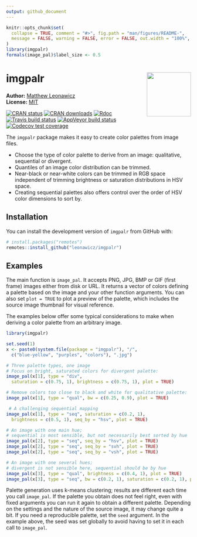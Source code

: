 ```yaml
---
output: github_document
---
```


<!-- README.md is generated from README.Rmd. Please edit that file -->

```r
knitr::opts_chunk$set(
  collapse = TRUE, comment = "#>", fig.path = "man/figures/README-",
  message = FALSE, warning = FALSE, error = FALSE, out.width = "100%", fig.width=4, fig.height=2.4
)
library(imgpalr)
formals(image_pal)$label_size <- 0.5
```

# imgpalr <img src="man/figures/logo.png" style="margin-left:10px;margin-bottom:5px;" width="120" align="right">
**Author:** [Matthew Leonawicz](https://leonawicz.github.io/blog/) <a href="https://orcid.org/0000-0001-9452-2771" target="orcid.widget">
<image class="orcid" src="https://members.orcid.org/sites/default/files/vector_iD_icon.svg" height="16"></a>
<br/>
**License:** [MIT](https://opensource.org/licenses/MIT)<br/>

[![CRAN status](http://www.r-pkg.org/badges/version/imgpalr)](https://cran.r-project.org/package=imgpalr)
[![CRAN downloads](http://cranlogs.r-pkg.org/badges/grand-total/imgpalr)](https://cran.r-project.org/package=imgpalr) 
[![Rdoc](http://www.rdocumentation.org/badges/version/imgpalr)](http://www.rdocumentation.org/packages/imgpalr)
[![Travis build status](https://travis-ci.org/leonawicz/imgpalr.svg?branch=master)](https://travis-ci.org/leonawicz/imgpalr)
[![AppVeyor build status](https://ci.appveyor.com/api/projects/status/github/leonawicz/imgpalr?branch=master&svg=true)](https://ci.appveyor.com/project/leonawicz/imgpalr)
[![Codecov test coverage](https://codecov.io/gh/leonawicz/imgpalr/branch/master/graph/badge.svg)](https://codecov.io/gh/leonawicz/imgpalr?branch=master)

The `imgpalr` package makes it easy to create color palettes from image files.

* Choose the type of color palette to derive from an image: qualitative, sequential or divergent.
* Quantiles of an image color distribution can be trimmed.
* Near-black or near-white colors can be trimmed in RGB space independent of trimming brightness or saturation distributions in HSV space.
* Creating sequential palettes also offers control over the order of HSV color dimensions to sort by.

## Installation

You can install the development version of `imgpalr` from GitHub with:

``` r
# install.packages("remotes")
remotes::install_github("leonawicz/imgpalr")
```

## Examples

The main function is `image_pal`. It accepts PNG, JPG, BMP or GIF (first frame) images either from disk or URL. 
It returns a vector of colors defining a palette based on the image and your other function arguments.
You can also set `plot = TRUE` to plot a preview of the palette, which includes the source image thumbnail for visual reference.

The examples below offer some typical considerations to make when deriving a color palette from an arbitrary image.

```r
library(imgpalr)

set.seed(1)
x <- paste0(system.file(package = "imgpalr"), "/",
  c("blue-yellow", "purples", "colors"), ".jpg")

# Three palette types, one image
# Focus on bright, saturated colors for divergent palette:
image_pal(x[1], type = "div",
  saturation = c(0.75, 1), brightness = c(0.75, 1), plot = TRUE)

# Remove colors too close to black and white for qualitative palette:
image_pal(x[1], type = "qual", bw = c(0.25, 0.9), plot = TRUE)

 # A challenging sequential mapping
image_pal(x[1], type = "seq", saturation = c(0.2, 1),
  brightness = c(0.5, 1), seq_by = "hsv", plot = TRUE)
```

```r
# An image with one main hue;
# sequential is most sensible, but not necessarily best sorted by hue
image_pal(x[2], type = "seq", seq_by = "hsv", plot = TRUE)
image_pal(x[2], type = "seq", seq_by = "svh", plot = TRUE)
image_pal(x[2], type = "seq", seq_by = "vsh", plot = TRUE)

# An image with one several hues;
# divergent is not sensible here, sequential should be by hue
image_pal(x[3], type = "qual", brightness = c(0.4, 1), plot = TRUE)
image_pal(x[3], type = "seq", bw = c(0.2, 1), saturation = c(0.2, 1), plot = TRUE)
```

Palette generation uses k-means clustering; results are different each time you call `image_pal`. If the palette you obtain does not feel right, even with fixed arguments you can run it again to obtain a different palette. Depending on the settings and the nature of the source image, it may change quite a bit. If you need a reproducible palette, set the `seed` argument. In the example above, the seed was set globally to avoid having to set it in each call to `image_pal`.
